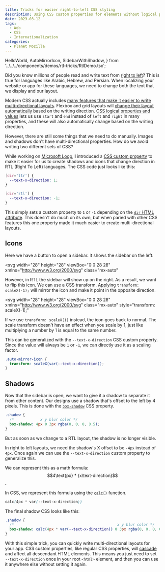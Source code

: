 ```yaml
---
title: Tricks for easier right-to-left CSS styling
description: Using CSS custom properties for elements without logical properties.
date: 2023-03-12
tags:
  - Web
  - CSS
  - Internationalization
categories:
  - Planet Mozilla
---
```


  HelloWorld,
  AutoMirrorIcon,
  SidebarWithShadow,
} from '../../../components/demos/rtl-tricks/RtlDemo.tsx';

Did you know millions of people read and write text from [right to left](https://rtlstyling.com/posts/rtl-styling)? This is true for languages like Arabic, Hebrew, and Persian. When localizing your website or app for these languages, we need to change both the text that we display and our layout.

<HelloWorld />

Modern CSS actually includes [many features that make it easier to write multi-directional layouts](https://css-tricks.com/building-multi-directional-layouts/). Flexbox and grid layouts will [change their layout automatically](https://developer.mozilla.org/en-US/docs/Web/CSS/flex-direction) based on the writing direction. [CSS logical properties and values](https://css-tricks.com/building-multi-directional-layouts/#aa-introducing-css-logical-properties-and-values) lets us use `start` and `end` instead of `left` and `right` in many properties, and these will also automatically change based on the writing direction.

However, there are still some things that we need to do manually. Images and shadows don't have multi-directional properties. How do we avoid writing two different sets of CSS?

While working on [Microsoft Loop](https://www.microsoft.com/en-us/microsoft-loop), I introduced a [CSS custom property](https://developer.mozilla.org/en-US/docs/Web/CSS/Using_CSS_custom_properties) to make it easier for us to create shadows and icons that change direction in RTL (Right To Left) languages. The CSS code just looks like this:

```css
[dir='ltr'] {
  --text-x-direction: 1;
}

[dir='rtl'] {
  --text-x-direction: -1;
}
```

This simply sets a custom property to `1` or `-1` depending on the [`dir` HTML attribute](https://developer.mozilla.org/en-US/docs/Web/MathML/Global_attributes/dir). This doesn't do much on its own, but when paried with other CSS features this one property made it much easier to create multi-directional layouts.

## Icons

Here we have a button to open a sidebar. It shows the sidebar on the left.

<svg
  width="28"
  height="28"
  viewBox="0 0 28 28"
  xmlns="http://www.w3.org/2000/svg"
  class="mx-auto"
>
  <path
    id="panel-icon"
    d="M17.7197 11.5303C17.4268 11.2374 17.4268 10.7626 17.7197 10.4697C18.0126 10.1768 18.4874 10.1768 18.7803 10.4697L21.7803 13.4697C22.0732 13.7626 22.0732 14.2374 21.7803 14.5303L18.7803 17.5303C18.4874 17.8232 18.0126 17.8232 17.7197 17.5303C17.4268 17.2374 17.4268 16.7626 17.7197 16.4697L19.4393 14.75H13.75C13.3358 14.75 13 14.4142 13 14C13 13.5858 13.3358 13.25 13.75 13.25H19.4393L17.7197 11.5303ZM22.2505 4C24.3216 4 26.0005 5.67893 26.0005 7.75V20.2501C26.0005 22.3211 24.3216 24.0001 22.2505 24.0001H5.75391C3.68284 24.0001 2.00391 22.3211 2.00391 20.2501V7.75C2.00391 5.67893 3.68284 4 5.75391 4H22.2505ZM24.5005 7.75C24.5005 6.50736 23.4932 5.5 22.2505 5.5H11.0047V22.5001H22.2505C23.4932 22.5001 24.5005 21.4927 24.5005 20.2501V7.75Z"
    fill="currentColor"
  />
</svg>

However, in RTL the sidebar will show up on the right. As a result, we want to flip this icon. We can use a CSS transform. Applying `transform: scaleX(-1);` will mirror the icon and make it point in the opposite direction.

<svg
  width="28"
  height="28"
  viewBox="0 0 28 28"
  xmlns="http://www.w3.org/2000/svg"
  class="mx-auto"
  style="transform: scaleX(-1);"
>
  <use href="#panel-icon" />
</svg>

If we use `transform: scaleX(1)` instead, the icon goes back to normal. The scale transform doesn't have an effect when you scale by 1, just like multiplying a number by 1 is equal to the same number.

This can be generalized with the `--text-x-direction` CSS custom property. Since the value will always be `1` or `-1`, we can directly use it as a scaling factor.

```css
.auto-mirror-icon {
  transform: scaleX(var(--text-x-direction));
}
```

<AutoMirrorIcon client:visible />

## Shadows

Now that the sidebar is open, we want to give it a shadow to separate it from other content. Our designs use a shadow that's offset to the left by 4 pixels. This is done with the [`box-shadow`](https://developer.mozilla.org/en-US/docs/Web/CSS/box-shadow) CSS property.

```css
.shadow {
  /*            x y blur color */
  box-shadow: 4px 0 3px rgba(0, 0, 0, 0.5);
}
```

But as soon as we change to a RTL layout, the shadow is no longer visible.

<SidebarWithShadow dirAware={false} client:visible />

In right to left layouts, we need the shadow's X offset to be `-4px` instead of `4px`. Once again we can use the `--text-x-direction` custom property to generalize this.

We can represent this as a math formula: $$4\text{px} * {x\text-direction}$$.

In CSS, we represent this formula using the [`calc()`](https://developer.mozilla.org/en-US/docs/Web/CSS/calc) function.

```css
calc(4px * var(--text-x-direction))
```

The final shadow CSS looks like this:

```css "calc(4px * var(--text-x-direction))"
.shadow {
  /*                                               x y blur color */
  box-shadow: calc(4px * var(--text-x-direction)) 0 3px rgba(0, 0, 0, 0.5);
}
```

<SidebarWithShadow dirAware={true} client:visible />

With this simple trick, you can quickly write multi-directional layouts for your app. CSS custom properties, like regular CSS properties, will [cascade](https://developer.mozilla.org/en-US/docs/Web/CSS/Cascade) and affect all descendant HTML elements. This means you just need to set `--text-x-direction` once in your root `<html>` element, and then you can use it anywhere else without setting it again.
